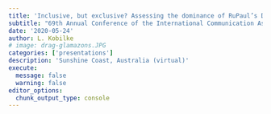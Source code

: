 ```yaml
---
title: 'Inclusive, but exclusive? Assessing the dominance of RuPaul’s Drag Race for drag representation in social media'
subtitle: "69th Annual Conference of the International Communication Association (ICA)"
date: '2020-05-24'
author: L. Kobilke
# image: drag-glamazons.JPG
categories: ['presentations']
description: 'Sunshine Coast, Australia (virtual)'
execute: 
  message: false
  warning: false
editor_options: 
  chunk_output_type: console
---
```




